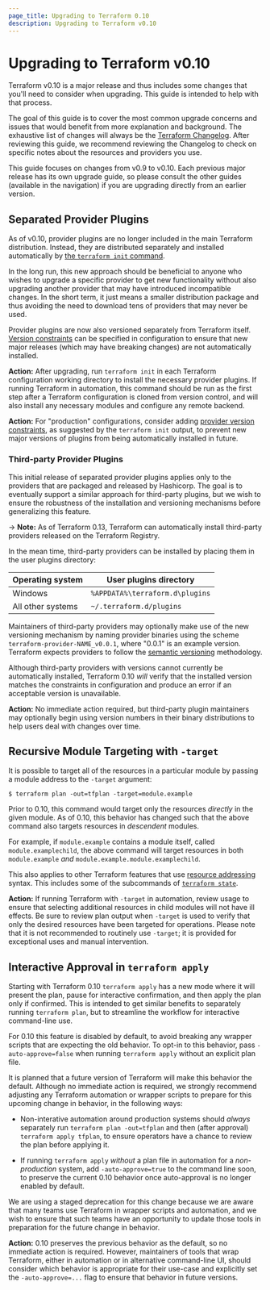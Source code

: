 ```yaml
---
page_title: Upgrading to Terraform 0.10
description: Upgrading to Terraform v0.10
---
```


# Upgrading to Terraform v0.10

Terraform v0.10 is a major release and thus includes some changes that
you'll need to consider when upgrading. This guide is intended to help with
that process.

The goal of this guide is to cover the most common upgrade concerns and
issues that would benefit from more explanation and background. The exhaustive
list of changes will always be the
[Terraform Changelog](https://github.com/hashicorp/terraform/blob/main/CHANGELOG.md).
After reviewing this guide, we recommend reviewing the Changelog to check on
specific notes about the resources and providers you use.

This guide focuses on changes from v0.9 to v0.10. Each previous major release
has its own upgrade guide, so please consult the other guides (available
in the navigation) if you are upgrading directly from an earlier version.

## Separated Provider Plugins

As of v0.10, provider plugins are no longer included in the main Terraform
distribution. Instead, they are distributed separately and installed
automatically by
[the `terraform init` command](/cli/commands/init).

In the long run, this new approach should be beneficial to anyone who wishes
to upgrade a specific provider to get new functionality without also
upgrading another provider that may have introduced incompatible changes.
In the short term, it just means a smaller distribution package and thus
avoiding the need to download tens of providers that may never be used.

Provider plugins are now also versioned separately from Terraform itself.
[Version constraints](/language/providers/configuration#provider-versions)
can be specified in configuration to ensure that new major releases
(which may have breaking changes) are not automatically installed.

**Action:** After upgrading, run `terraform init` in each Terraform
configuration working directory to install the necessary provider plugins.
If running Terraform in automation, this command should be run as the first
step after a Terraform configuration is cloned from version control, and
will also install any necessary modules and configure any remote backend.

**Action:** For "production" configurations, consider adding
[provider version constraints](/language/providers/configuration#provider-versions),
as suggested by the `terraform init` output, to prevent new major versions
of plugins from being automatically installed in future.

### Third-party Provider Plugins

This initial release of separated provider plugins applies only to the
providers that are packaged and released by Hashicorp. The goal is to
eventually support a similar approach for third-party plugins, but we wish
to ensure the robustness of the installation and versioning mechanisms before
generalizing this feature.

-> **Note:** As of Terraform 0.13, Terraform can automatically install
third-party providers released on the Terraform Registry.

In the mean time, third-party providers can be installed by placing them in the
user plugins directory:

| Operating system  | User plugins directory          |
| ----------------- | ------------------------------- |
| Windows           | `%APPDATA%\terraform.d\plugins` |
| All other systems | `~/.terraform.d/plugins`        |

Maintainers of third-party providers may optionally
make use of the new versioning mechanism by naming provider binaries
using the scheme `terraform-provider-NAME_v0.0.1`, where "0.0.1" is an
example version. Terraform expects providers to follow the
[semantic versioning](http://semver.org/) methodology.

Although third-party providers with versions cannot currently be automatically
installed, Terraform 0.10 _will_ verify that the installed version matches the
constraints in configuration and produce an error if an acceptable version
is unavailable.

**Action:** No immediate action required, but third-party plugin maintainers
may optionally begin using version numbers in their binary distributions to
help users deal with changes over time.

## Recursive Module Targeting with `-target`

It is possible to target all of the resources in a particular module by passing
a module address to the `-target` argument:

```
$ terraform plan -out=tfplan -target=module.example
```

Prior to 0.10, this command would target only the resources _directly_ in
the given module. As of 0.10, this behavior has changed such that the above
command also targets resources in _descendent_ modules.

For example, if `module.example` contains a module itself, called
`module.examplechild`, the above command will target resources in both
`module.example` _and_ `module.example.module.examplechild`.

This also applies to other Terraform features that use
[resource addressing](/cli/state/resource-addressing) syntax.
This includes some of the subcommands of
[`terraform state`](/cli/commands/state).

**Action:** If running Terraform with `-target` in automation, review usage
to ensure that selecting additional resources in child modules will not have
ill effects. Be sure to review plan output when `-target` is used to verify
that only the desired resources have been targeted for operations. Please
note that it is not recommended to routinely use `-target`; it is provided for
exceptional uses and manual intervention.

## Interactive Approval in `terraform apply`

Starting with Terraform 0.10 `terraform apply` has a new mode where it will
present the plan, pause for interactive confirmation, and then apply the
plan only if confirmed. This is intended to get similar benefits to separately
running `terraform plan`, but to streamline the workflow for interactive
command-line use.

For 0.10 this feature is disabled by default, to avoid breaking any wrapper
scripts that are expecting the old behavior. To opt-in to this behavior,
pass `-auto-approve=false` when running `terraform apply` without an explicit
plan file.

It is planned that a future version of Terraform will make this behavior the
default. Although no immediate action is required, we strongly recommend
adjusting any Terraform automation or wrapper scripts to prepare for this
upcoming change in behavior, in the following ways:

- Non-interative automation around production systems should _always_
  separately run `terraform plan -out=tfplan` and then (after approval)
  `terraform apply tfplan`, to ensure operators have a chance to review
  the plan before applying it.

- If running `terraform apply` _without_ a plan file in automation for
  a _non-production_ system, add `-auto-approve=true` to the command line
  soon, to preserve the current 0.10 behavior once auto-approval is no longer
  enabled by default.

We are using a staged deprecation for this change because we are aware that
many teams use Terraform in wrapper scripts and automation, and we wish to
ensure that such teams have an opportunity to update those tools in preparation
for the future change in behavior.

**Action:** 0.10 preserves the previous behavior as the default, so no
immediate action is required. However, maintainers of tools that wrap
Terraform, either in automation or in alternative command-line UI, should
consider which behavior is appropriate for their use-case and explicitly
set the `-auto-approve=...` flag to ensure that behavior in future versions.
